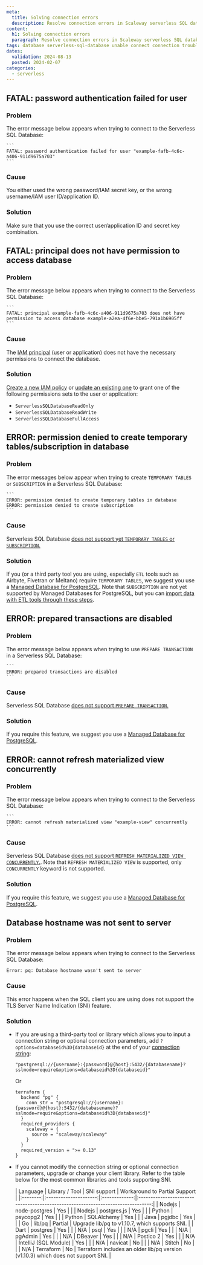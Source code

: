 ```yaml
---
meta:
  title: Solving connection errors
  description: Resolve connection errors in Scaleway serverless SQL databases with this guide.
content:
  h1: Solving connection errors
  paragraph: Resolve connection errors in Scaleway serverless SQL databases with this guide.
tags: database serverless-sql-database unable connect connection troubleshooting connection error
dates:
  validation: 2024-08-13
  posted: 2024-02-07
categories:
  - serverless
---
```


## FATAL: password authentication failed for user

### Problem

The error message below appears when trying to connect to the Serverless SQL Database:

    ```
    FATAL: password authentication failed for user "example-fafb-4c6c-a406-911d9675a703"
    ```

### Cause

You either used the wrong password/IAM secret key, or the wrong username/IAM user ID/application ID.

### Solution

Make sure that you use the correct user/application ID and secret key combination.

## FATAL: principal does not have permission to access database

### Problem

The error message below appears when trying to connect to the Serverless SQL Database:

    ```
    FATAL: principal example-fafb-4c6c-a406-911d9675a703 does not have permission to access database example-a2ea-4f6e-bbe5-791a1b6905ff
    ```

### Cause

The [IAM principal](/identity-and-access-management/iam/concepts/#principal) (user or application) does not have the necessary permissions to connect the database.

### Solution

[Create a new IAM policy](/identity-and-access-management/iam/how-to/create-policy/) or [update an existing one](/identity-and-access-management/iam/how-to/manage-policies/#how-to-edit-a-policys-rules) to grant one of the following permissions sets to the user or application:
  - `ServerlessSQLDatabaseReadOnly`
  - `ServerlessSQLDatabaseReadWrite`
  - `ServerlessSQLDatabaseFullAccess`

## ERROR: permission denied to create temporary tables/subscription in database

### Problem

The error messages below appear when trying to create `TEMPORARY TABLES` or `SUBSCRIPTION` in a Serverless SQL Database:

    ```
    ERROR: permission denied to create temporary tables in database
    ERROR: permission denied to create subscription
    ```

### Cause

Serverless SQL Database [does not support yet `TEMPORARY TABLES` or `SUBSCRIPTION`.](https://www.scaleway.com/en/docs/serverless/sql-databases/reference-content/known-differences/#unsupported-sql-features)

### Solution

If you (or a third party tool you are using, especially `ETL` tools such as Airbyte, Fivetran or Meltano) require `TEMPORARY TABLES`, we suggest you use a [Managed Database for PostgreSQL](https://www.scaleway.com/en/database/). Note that `SUBSCRIPTION` are not yet supported by Managed Databases for PostgreSQL, but you can [import data with ETL tools through these steps](https://www.scaleway.com/en/docs/managed-databases/postgresql-and-mysql/api-cli/import-data-to-managed-postgresql-databases/#import-data-from-a-file-csv-txt-etc).

## ERROR: prepared transactions are disabled

### Problem

The error message below appears when trying to use `PREPARE TRANSACTION` in a Serverless SQL Database:

    ```
    ERROR: prepared transactions are disabled
    ```

### Cause

Serverless SQL Database [does not support `PREPARE TRANSACTION`.](https://www.scaleway.com/en/docs/serverless/sql-databases/reference-content/known-differences/#unsupported-sql-features)

### Solution

If you require this feature, we suggest you use a [Managed Database for PostgreSQL](https://www.scaleway.com/en/database/).

## ERROR: cannot refresh materialized view concurrently

### Problem

The error message below appears when trying to connect to the Serverless SQL Database:

    ```
    ERROR: cannot refresh materialized view "example-view" concurrently
    ```

### Cause

Serverless SQL Database [does not support `REFRESH MATERIALIZED VIEW CONCURRENTLY`.](https://www.scaleway.com/en/docs/serverless/sql-databases/reference-content/known-differences/#unsupported-sql-features). Note that `REFRESH MATERIALIZED VIEW` is supported, only `CONCURRENTLY` keyword is not supported.

### Solution

If you require this feature, we suggest you use a [Managed Database for PostgreSQL](https://www.scaleway.com/en/database/).

## Database hostname was not sent to server

### Problem

The error message below appears when trying to connect to the Serverless SQL Database:

  ```
  Error: pq: Database hostname wasn't sent to server
  ```

### Cause

This error happens when the SQL client you are using does not support the TLS Server Name Indication (SNI) feature.

### Solution

- If you are using a third-party tool or library which allows you to input a connection string or optional connection parameters,  add `?options=databaseid%3D{databaseid}` at the end of your [connection string](/serverless/sql-databases/how-to/connect-to-a-database/#how-to-connect-to-a-database-as-a-user):
    ```
    "postgresql://{username}:{password}@{host}:5432/{databasename}?sslmode=require&options=databaseid%3D{databaseid}"
  ```
  Or
  ```hcl
  terraform {
    backend "pg" {
      conn_str = "postgresql://{username}:{password}@{host}:5432/{databasename}?sslmode=require&options=databaseid%3D{databaseid}"
    }
    required_providers {
      scaleway = {
        source = "scaleway/scaleway"
      }
    }
    required_version = ">= 0.13"
  }
  ```
- If you cannot modify the connection string or optional connection parameters, upgrade or change your client library. Refer to the table below for the most common libraries and tools supporting SNI.

  | Language |     Library / Tool    | SNI support   |                                    Workaround to Partial Support                |
|:--------:|:---------------------:|:-------------:|:-------------------------------------------------------------------------------:|
| Nodejs   | node-postgres         | Yes           |                                                                                 |
| Nodejs   | postgres.js           | Yes           |                                                                                 |
| Python   | psycopg2              | Yes           |                                                                                 |
| Python   | SQLAlchemy            | Yes           |                                                                                 |
| Java     | pgjdbc                | Yes           |                                                                                 |
| Go       | lib/pq                | Partial       | Upgrade lib/pq to v1.10.7, which supports SNI.                                  |
| Dart     | postgres              | Yes           |                                                                                 |
| N/A      | psql                  | Yes           |                                                                                 |
| N/A      | pgcli                 | Yes           |                                                                                 |
| N/A      | pgAdmin               | Yes           |                                                                                 |
| N/A      | DBeaver               | Yes           |                                                                                 |
| N/A      | Postico 2             | Yes           |                                                                                 |
| N/A      | IntelliJ (SQL Module) | Yes           |                                                                                 |
| N/A      | navicat               | No            |                                                                                 |
| N/A      | Stitch                | No            |                                                                                 |
| N/A      | Terraform             | No            | Terraform includes an older lib/pq version (v1.10.3) which does not support SNI. |
